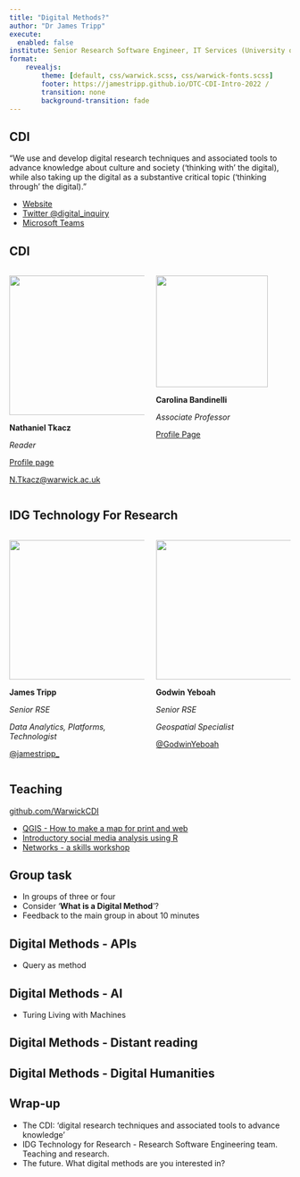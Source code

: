```yaml
---
title: "Digital Methods?"
author: "Dr James Tripp"
execute: 
  enabled: false
institute: Senior Research Software Engineer, IT Services (University of Warwick)
format: 
    revealjs:
        theme: [default, css/warwick.scss, css/warwick-fonts.scss]
        footer: https://jamestripp.github.io/DTC-CDI-Intro-2022 /
        transition: none
        background-transition: fade
---
```


## CDI

"We use and develop digital research techniques and associated tools to advance knowledge about culture and society ('thinking with' the digital), while also taking up the digital as a substantive critical topic ('thinking through' the digital)."

* [Website](https://warwick.ac.uk/fac/cross_fac/cdi/)
* [Twitter @digital_inquiry](https://twitter.com/digital_inquiry)
* [Microsoft Teams](https://teams.microsoft.com/l/channel/19%3anrDtNpD6m9tJVJaYHpgskC1FfzUXWMelqMpyYtg48Pk1%40thread.tacv2/General?groupId=dfcf9921-c9a4-4a59-a1a7-3c6ff98820e6&tenantId=09bacfbd-47ef-4465-9265-3546f2eaf6bc)

## CDI

::: columns
::: {.column width="50%"}
![](images/tkacz_profile_pic.jpg){fig-alt="Nathaniel Tkacz" fig-align="center" width="250"}

**Nathaniel Tkacz**

*Reader*

[Profile page](https://warwick.ac.uk/fac/cross_fac/cim/people/nathaniel-tkacz/)

[N.Tkacz\@warwick.ac.uk](mailto:N.Tkacz@warwick.ac.uk){.email}


:::

::: {.column width="50%"}
![](images/carolina.jpg){fig-alt="Carolina Bandinelli" fig-align="center" width="200"}

**Carolina Bandinelli**

*Associate Professor*

[Profile Page](https://warwick.ac.uk/fac/arts/scapvc/ccmps/staff/dr_carolina_bandinelli/)
:::

:::

## IDG Technology For Research

::: columns
::: {.column width="50%"}
![](images/james.png){fig-alt="James Tripp" fig-align="center" width="250"}

**James Tripp**

*Senior RSE*

*Data Analytics, Platforms, Technologist*

[@jamestripp_](https://twitter.com/jamestripp_)


:::

::: {.column width="50%"}
![](images/g_yeboah.jpg){fig-alt="Carlos Cámara" fig-align="center" width="250"}

**Godwin Yeboah**

*Senior RSE*

*Geospatial Specialist*

[@GodwinYeboah](https://twitter.com/GodwinYeboah)
:::

:::

## Teaching

[github.com/WarwickCDI](https://github.com/warwickcdi)

* [QGIS - How to make a map for print and web](https://github.com/WarwickCDI/How-to-create-a-map-for-print-and-web-using-QGIS)
* [Introductory social media analysis using R](https://github.com/WarwickCDI/workshop-introductory-social-media-analysis-R)
* [Networks - a skills workshop](https://github.com/WarwickCDI/workshop-networks-a-skillsworkshop)

## Group task

* In groups of three or four
* Consider '**What is a Digital Method**'?
* Feedback to the main group in about 10 minutes

## Digital Methods - APIs

* Query as method

## Digital Methods - AI

* Turing Living with Machines

## Digital Methods - Distant reading

## Digital Methods - Digital Humanities

## Wrap-up

* The CDI: 'digital research techniques and associated tools to advance knowledge'
* IDG Technology for Research - Research Software Engineering team. Teaching and research.
* The future. What digital methods are you interested in?